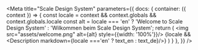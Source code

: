 

<Meta title="Scale Design System"
  parameters={{
      docs: {
          container: ({ context }) => {
              const locale = context && context.globals && context.globals.locale
              const alt = locale === 'en' ? 'Welcome to Scale Design System' : 'Wilkommen beim Scale Design System';
              return (
                  <DocsContainer context={context}>
                      <img src="assets/welcome.png" alt={alt} style={{width: '100%'}}/>
                      {locale && <Description markdown={locale ==='en' ? text_en : text_de}/>}
                  </DocsContainer>
              )
          }
      },
  }}
/>
